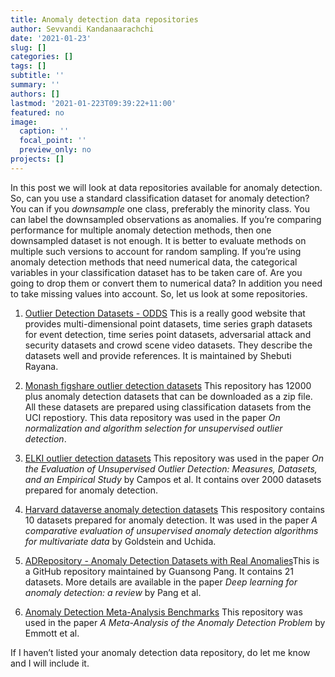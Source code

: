 ```yaml
---
title: Anomaly detection data repositories
author: Sevvandi Kandanaarachchi
date: '2021-01-23'
slug: []
categories: []
tags: []
subtitle: ''
summary: ''
authors: []
lastmod: '2021-01-223T09:39:22+11:00'
featured: no
image:
  caption: ''
  focal_point: ''
  preview_only: no
projects: []
---
```


In this post we will look at data repositories available for anomaly detection. So, can you use a standard classification dataset for anomaly detection? You can if you *downsample* one class, preferably the minority class. You can label the downsampled observations as anomalies. If you're comparing performance for multiple anomaly detection methods, then one downsampled dataset is not enough. It is better to evaluate methods on multiple such versions to account for random sampling. If you're using anomaly detection methods that need numerical data, the categorical variables in your classification dataset has to be taken care of. Are you going to drop them or convert them to numerical data? In addition you need to take missing values into account.  So, let us look at some repositories. 

1. [Outlier Detection Datasets - ODDS](http://odds.cs.stonybrook.edu/) 
This is a really good website that provides multi-dimensional point datasets, time series graph datasets for event detection, time series point datasets, adversarial attack and security datasets and crowd scene video datasets. They describe the datasets well and provide references. It is maintained by Shebuti Rayana.

2. [Monash figshare outlier detection datasets](https://figshare.com/articles/dataset/Datasets_12338_zip/7705127) This repository has 12000 plus anomaly detection datasets that can be downloaded as a zip file. All these datasets are prepared using classification datasets from the UCI repostiory. This data repository was used in the paper *On normalization and algorithm selection for unsupervised outlier detection*.  

3. [ELKI outlier detection datasets](https://elki-project.github.io/datasets/outlier) This repository was used in the paper *On the Evaluation of Unsupervised Outlier Detection: Measures, Datasets, and an Empirical Study* by Campos et al. It contains over 2000 datasets prepared for anomaly detection. 

4. [Harvard dataverse anomaly detection datasets](https://dataverse.harvard.edu/dataset.xhtml?persistentId=doi:10.7910/DVN/OPQMVF) This respository contains 10 datasets prepared for anomaly detection. It was used in the paper *A comparative evaluation of unsupervised anomaly detection algorithms for multivariate data* by Goldstein and Uchida. 

5. [ADRepository - Anomaly Detection Datasets with Real Anomalies](https://towardsdatascience.com/adrepository-anomaly-detection-datasets-with-real-anomalies-2ee218f76292)This is a GitHub repository maintained by Guansong Pang. It contains 21 datasets. More details are available in the paper *Deep learning for anomaly detection: a review* by Pang et al. 

6. [Anomaly Detection Meta-Analysis Benchmarks](https://ir.library.oregonstate.edu/concern/datasets/47429f155) This repository was used in the paper *A Meta-Analysis of the Anomaly Detection Problem* by Emmott et al. 

If I haven't listed your anomaly detection data repository, do let me know and I will include it.